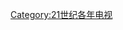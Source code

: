 {{portal|電視}}
{{Cat main|2007年電視}}

{{Year by category
| m = 2
| c = 0
| d = 0
| y = 7
| cat = 電視
| sortkey = 電視
| subcat = 2007年媒體
| parent = 2000年代电视
}}

[[Category:21世纪各年电视|Category:21世纪各年电视]]